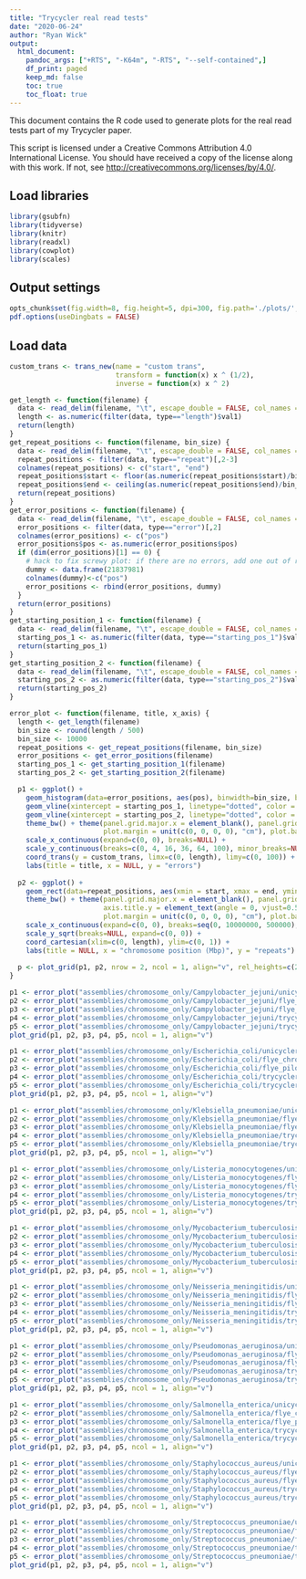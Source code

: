 ```yaml
---
title: "Trycycler real read tests"
date: "2020-06-24"
author: "Ryan Wick"
output:
  html_document:
    pandoc_args: ["+RTS", "-K64m", "-RTS", "--self-contained",]
    df_print: paged
    keep_md: false
    toc: true
    toc_float: true
---
```


This document contains the R code used to generate plots for the real read tests part of my Trycycler paper.

This script is licensed under a Creative Commons Attribution 4.0 International License. You should have received a copy of the license along with this work. If not, see <http://creativecommons.org/licenses/by/4.0/>.


## Load libraries

```r
library(gsubfn)
library(tidyverse)
library(knitr)
library(readxl)
library(cowplot)
library(scales)
```


## Output settings

```r
opts_chunk$set(fig.width=8, fig.height=5, dpi=300, fig.path='./plots/', echo=TRUE, dev=c('png','pdf'), warning=FALSE, message=FALSE)
pdf.options(useDingbats = FALSE)
```


## Load data

```r
custom_trans <- trans_new(name = "custom trans",
                          transform = function(x) x ^ (1/2),
                          inverse = function(x) x ^ 2)

get_length <- function(filename) {
  data <- read_delim(filename, "\t", escape_double = FALSE, col_names = c("type", "val1", "val2"), trim_ws = TRUE)
  length <- as.numeric(filter(data, type=="length")$val1)
  return(length)
}
get_repeat_positions <- function(filename, bin_size) {
  data <- read_delim(filename, "\t", escape_double = FALSE, col_names = c("type", "val1", "val2"), trim_ws = TRUE)
  repeat_positions <- filter(data, type=="repeat")[,2-3]
  colnames(repeat_positions) <- c("start", "end")
  repeat_positions$start <- floor(as.numeric(repeat_positions$start)/bin_size)*bin_size  # round start positions down
  repeat_positions$end <- ceiling(as.numeric(repeat_positions$end)/bin_size)*bin_size    # round end positions up
  return(repeat_positions)
}
get_error_positions <- function(filename) {
  data <- read_delim(filename, "\t", escape_double = FALSE, col_names = c("type", "val1", "val2"), trim_ws = TRUE)
  error_positions <- filter(data, type=="error")[,2]
  colnames(error_positions) <- c("pos")
  error_positions$pos <- as.numeric(error_positions$pos)
  if (dim(error_positions)[1] == 0) {
    # hack to fix screwy plot: if there are no errors, add one out of range (otherwise the y axis doesn't draw)
    dummy <- data.frame(21837981)
    colnames(dummy)<-c("pos")
    error_positions <- rbind(error_positions, dummy)
  }
  return(error_positions)
}
get_starting_position_1 <- function(filename) {
  data <- read_delim(filename, "\t", escape_double = FALSE, col_names = c("type", "val1", "val2"), trim_ws = TRUE)
  starting_pos_1 <- as.numeric(filter(data, type=="starting_pos_1")$val1)
  return(starting_pos_1)
}
get_starting_position_2 <- function(filename) {
  data <- read_delim(filename, "\t", escape_double = FALSE, col_names = c("type", "val1", "val2"), trim_ws = TRUE)
  starting_pos_2 <- as.numeric(filter(data, type=="starting_pos_2")$val1)
  return(starting_pos_2)
}

error_plot <- function(filename, title, x_axis) {
  length <- get_length(filename)
  bin_size <- round(length / 500)
  bin_size <- 10000
  repeat_positions <- get_repeat_positions(filename, bin_size)
  error_positions <- get_error_positions(filename)
  starting_pos_1 <- get_starting_position_1(filename)
  starting_pos_2 <- get_starting_position_2(filename)

  p1 <- ggplot() +
    geom_histogram(data=error_positions, aes(pos), binwidth=bin_size, boundary=0) +
    geom_vline(xintercept = starting_pos_1, linetype="dotted", color = "magenta", size = 0.75) +
    geom_vline(xintercept = starting_pos_2, linetype="dotted", color = "magenta", size = 0.75) +
    theme_bw() + theme(panel.grid.major.x = element_blank(), panel.grid.minor.x = element_blank(),
                       plot.margin = unit(c(0, 0, 0, 0), "cm"), plot.background = element_blank()) +
    scale_x_continuous(expand=c(0, 0), breaks=NULL) +
    scale_y_continuous(breaks=c(0, 4, 16, 36, 64, 100), minor_breaks=NULL, expand=c(0, 0)) +
    coord_trans(y = custom_trans, limx=c(0, length), limy=c(0, 100)) +
    labs(title = title, x = NULL, y = "errors")
  
  p2 <- ggplot() +
    geom_rect(data=repeat_positions, aes(xmin = start, xmax = end, ymin = 0, ymax = 1), fill = "red", alpha = 1) +
    theme_bw() + theme(panel.grid.major.x = element_blank(), panel.grid.minor.x = element_blank(),
                       axis.title.y = element_text(angle = 0, vjust=0.5),
                       plot.margin = unit(c(0, 0, 0, 0), "cm"), plot.background = element_blank()) +
    scale_x_continuous(expand=c(0, 0), breaks=seq(0, 10000000, 500000), labels=seq(0, 10, 0.5)) +
    scale_y_sqrt(breaks=NULL, expand=c(0, 0)) +
    coord_cartesian(xlim=c(0, length), ylim=c(0, 1)) +
    labs(title = NULL, x = "chromosome position (Mbp)", y = "repeats")
  
  p <- plot_grid(p1, p2, nrow = 2, ncol = 1, align="v", rel_heights=c(2.3, 1))
}

p1 <- error_plot("assemblies/chromosome_only/Campylobacter_jejuni/unicycler_hybrid_chromosome.errors", "Unicycler hybrid")
p2 <- error_plot("assemblies/chromosome_only/Campylobacter_jejuni/flye_chromosome.errors", "Flye")
p3 <- error_plot("assemblies/chromosome_only/Campylobacter_jejuni/flye_pilon_chromosome.errors", "Flye+Pilon")
p4 <- error_plot("assemblies/chromosome_only/Campylobacter_jejuni/trycycler_chromosome.errors", "Trycycler")
p5 <- error_plot("assemblies/chromosome_only/Campylobacter_jejuni/trycycler_pilon_chromosome.errors", "Trycycler+Pilon")
plot_grid(p1, p2, p3, p4, p5, ncol = 1, align="v")

p1 <- error_plot("assemblies/chromosome_only/Escherichia_coli/unicycler_hybrid_chromosome.errors", "Unicycler hybrid")
p2 <- error_plot("assemblies/chromosome_only/Escherichia_coli/flye_chromosome.errors", "Flye")
p3 <- error_plot("assemblies/chromosome_only/Escherichia_coli/flye_pilon_chromosome.errors", "Flye+Pilon")
p4 <- error_plot("assemblies/chromosome_only/Escherichia_coli/trycycler_chromosome.errors", "Trycycler")
p5 <- error_plot("assemblies/chromosome_only/Escherichia_coli/trycycler_pilon_chromosome.errors", "Trycycler+Pilon")
plot_grid(p1, p2, p3, p4, p5, ncol = 1, align="v")

p1 <- error_plot("assemblies/chromosome_only/Klebsiella_pneumoniae/unicycler_hybrid_chromosome.errors", "Unicycler hybrid")
p2 <- error_plot("assemblies/chromosome_only/Klebsiella_pneumoniae/flye_chromosome.errors", "Flye")
p3 <- error_plot("assemblies/chromosome_only/Klebsiella_pneumoniae/flye_pilon_chromosome.errors", "Flye+Pilon")
p4 <- error_plot("assemblies/chromosome_only/Klebsiella_pneumoniae/trycycler_chromosome.errors", "Trycycler")
p5 <- error_plot("assemblies/chromosome_only/Klebsiella_pneumoniae/trycycler_pilon_chromosome.errors", "Trycycler+Pilon")
plot_grid(p1, p2, p3, p4, p5, ncol = 1, align="v")

p1 <- error_plot("assemblies/chromosome_only/Listeria_monocytogenes/unicycler_hybrid_chromosome.errors", "Unicycler hybrid")
p2 <- error_plot("assemblies/chromosome_only/Listeria_monocytogenes/flye_chromosome.errors", "Flye")
p3 <- error_plot("assemblies/chromosome_only/Listeria_monocytogenes/flye_pilon_chromosome.errors", "Flye+Pilon")
p4 <- error_plot("assemblies/chromosome_only/Listeria_monocytogenes/trycycler_chromosome.errors", "Trycycler")
p5 <- error_plot("assemblies/chromosome_only/Listeria_monocytogenes/trycycler_pilon_chromosome.errors", "Trycycler+Pilon")
plot_grid(p1, p2, p3, p4, p5, ncol = 1, align="v")

p1 <- error_plot("assemblies/chromosome_only/Mycobacterium_tuberculosis/unicycler_hybrid_chromosome.errors", "Unicycler hybrid")
p2 <- error_plot("assemblies/chromosome_only/Mycobacterium_tuberculosis/flye_chromosome.errors", "Flye")
p3 <- error_plot("assemblies/chromosome_only/Mycobacterium_tuberculosis/flye_pilon_chromosome.errors", "Flye+Pilon")
p4 <- error_plot("assemblies/chromosome_only/Mycobacterium_tuberculosis/trycycler_chromosome.errors", "Trycycler")
p5 <- error_plot("assemblies/chromosome_only/Mycobacterium_tuberculosis/trycycler_pilon_chromosome.errors", "Trycycler+Pilon")
plot_grid(p1, p2, p3, p4, p5, ncol = 1, align="v")

p1 <- error_plot("assemblies/chromosome_only/Neisseria_meningitidis/unicycler_hybrid_chromosome.errors", "Unicycler hybrid")
p2 <- error_plot("assemblies/chromosome_only/Neisseria_meningitidis/flye_chromosome.errors", "Flye")
p3 <- error_plot("assemblies/chromosome_only/Neisseria_meningitidis/flye_pilon_chromosome.errors", "Flye+Pilon")
p4 <- error_plot("assemblies/chromosome_only/Neisseria_meningitidis/trycycler_chromosome.errors", "Trycycler")
p5 <- error_plot("assemblies/chromosome_only/Neisseria_meningitidis/trycycler_pilon_chromosome.errors", "Trycycler+Pilon")
plot_grid(p1, p2, p3, p4, p5, ncol = 1, align="v")

p1 <- error_plot("assemblies/chromosome_only/Pseudomonas_aeruginosa/unicycler_hybrid_chromosome.errors", "Unicycler hybrid")
p2 <- error_plot("assemblies/chromosome_only/Pseudomonas_aeruginosa/flye_chromosome.errors", "Flye")
p3 <- error_plot("assemblies/chromosome_only/Pseudomonas_aeruginosa/flye_pilon_chromosome.errors", "Flye+Pilon")
p4 <- error_plot("assemblies/chromosome_only/Pseudomonas_aeruginosa/trycycler_chromosome.errors", "Trycycler")
p5 <- error_plot("assemblies/chromosome_only/Pseudomonas_aeruginosa/trycycler_pilon_chromosome.errors", "Trycycler+Pilon")
plot_grid(p1, p2, p3, p4, p5, ncol = 1, align="v")

p1 <- error_plot("assemblies/chromosome_only/Salmonella_enterica/unicycler_hybrid_chromosome.errors", "Unicycler hybrid")
p2 <- error_plot("assemblies/chromosome_only/Salmonella_enterica/flye_chromosome.errors", "Flye")
p3 <- error_plot("assemblies/chromosome_only/Salmonella_enterica/flye_pilon_chromosome.errors", "Flye+Pilon")
p4 <- error_plot("assemblies/chromosome_only/Salmonella_enterica/trycycler_chromosome.errors", "Trycycler")
p5 <- error_plot("assemblies/chromosome_only/Salmonella_enterica/trycycler_pilon_chromosome.errors", "Trycycler+Pilon")
plot_grid(p1, p2, p3, p4, p5, ncol = 1, align="v")

p1 <- error_plot("assemblies/chromosome_only/Staphylococcus_aureus/unicycler_hybrid_chromosome.errors", "Unicycler hybrid")
p2 <- error_plot("assemblies/chromosome_only/Staphylococcus_aureus/flye_chromosome.errors", "Flye")
p3 <- error_plot("assemblies/chromosome_only/Staphylococcus_aureus/flye_pilon_chromosome.errors", "Flye+Pilon")
p4 <- error_plot("assemblies/chromosome_only/Staphylococcus_aureus/trycycler_chromosome.errors", "Trycycler")
p5 <- error_plot("assemblies/chromosome_only/Staphylococcus_aureus/trycycler_pilon_chromosome.errors", "Trycycler+Pilon")
plot_grid(p1, p2, p3, p4, p5, ncol = 1, align="v")

p1 <- error_plot("assemblies/chromosome_only/Streptococcus_pneumoniae/unicycler_hybrid_chromosome.errors", "Unicycler hybrid")
p2 <- error_plot("assemblies/chromosome_only/Streptococcus_pneumoniae/flye_chromosome.errors", "Flye")
p3 <- error_plot("assemblies/chromosome_only/Streptococcus_pneumoniae/flye_pilon_chromosome.errors", "Flye+Pilon")
p4 <- error_plot("assemblies/chromosome_only/Streptococcus_pneumoniae/trycycler_chromosome.errors", "Trycycler")
p5 <- error_plot("assemblies/chromosome_only/Streptococcus_pneumoniae/trycycler_pilon_chromosome.errors", "Trycycler+Pilon")
plot_grid(p1, p2, p3, p4, p5, ncol = 1, align="v")
```